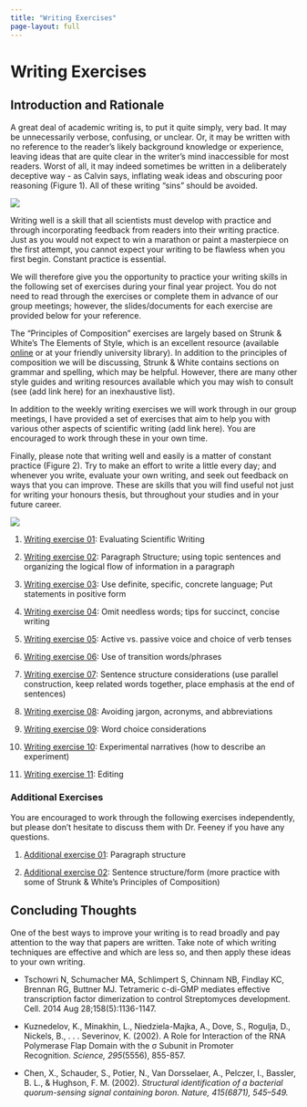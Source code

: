 ```yaml
---
title: "Writing Exercises"
page-layout: full
---
```


# Writing Exercises

## Introduction and Rationale

A great deal of academic writing is, to put it quite simply, very bad. It may be unnecessarily verbose, confusing, or unclear. Or, it may be written with no reference to the reader’s likely background knowledge or experience, leaving ideas that are quite clear in the writer’s mind inaccessible for most readers. Worst of all, it may indeed sometimes be written in a deliberately deceptive way - as Calvin says, inflating weak ideas and obscuring poor reasoning (Figure 1). All of these writing “sins” should be avoided.

![](images/writing.png){fig-alt="Calvin and Hobbes cartoon" fig-align="center" fig-scap='Figure 1. Scientific writing. Image credit: Calvin and Hobbes, Bill Watterson.'}

Writing well is a skill that all scientists must develop with practice and through incorporating feedback from readers into their writing practice. Just as you would not expect to win a marathon or paint a masterpiece on the first attempt, you cannot expect your writing to be flawless when you first begin. Constant practice is essential.

We will therefore give you the opportunity to practice your writing skills in the following set of exercises during your final year project. You do not need to read through the exercises or complete them in advance of our group meetings; however, the slides/documents for each exercise are provided below for your reference.

The “Principles of Composition” exercises are largely based on Strunk &amp; White’s The Elements of Style, which is an excellent resource (available <a href="http://www.gutenberg.org/ebooks/37134">online</a> or at your friendly university library). In addition to the principles of composition we will be discussing, Strunk &amp; White contains sections on grammar and spelling, which may be helpful. However, there are many other style guides and writing resources available which you may wish to consult (see (add link here) for an inexhaustive list).

In addition to the weekly writing exercises we will work through in our group meetings, I have provided a set of exercises that aim to help you with various other aspects of scientific writing (add link here). You are encouraged to work through these in your own time.

Finally, please note that writing well and easily is a matter of constant practice (Figure 2). Try to make an effort to write a little every day; and whenever you write, evaluate your own writing, and seek out feedback on ways that you can improve. These are skills that you will find useful not just for writing your honours thesis, but throughout your studies and in your future career.

![](images/writing2.png){fig-alt="PhD Comics cartoon about the difficulty of writing" fig-align="center" fig-scap='Figure 2. Writing shouldn’t be so hard. Image credit: PhD Comics.'}

1.  [Writing exercise 01](./assets/WritingExercises/Exercise01.docx): Evaluating Scientific Writing

2.  [Writing exercise 02](./assets/WritingExercises/Exercise02.docx): Paragraph Structure; using topic sentences and organizing the logical flow of information in a paragraph

3.  [Writing exercise 03](./assets/WritingExercises/Exercise03.docx): Use definite, specific, concrete language; Put statements in positive form

4.  [Writing exercise 04](./assets/WritingExercises/Exercise04.docx): Omit needless words; tips for succinct, concise writing

5.  [Writing exercise 05](./assets/WritingExercises/Exercise05.docx): Active vs. passive voice and choice of verb tenses

6.  [Writing exercise 06](./assets/WritingExercises/Exercise06.docx): Use of transition words/phrases

7.  [Writing exercise 07](./assets/WritingExercises/Exercise07.docx): Sentence structure considerations (use parallel construction, keep related words together, place emphasis at the end of sentences)

8.  [Writing exercise 08](./assets/WritingExercises/Exercise08.docx): Avoiding jargon, acronyms, and abbreviations

9.  [Writing exercise 09](./assets/WritingExercises/Exercise09.docx): Word choice considerations

10. [Writing exercise 10](./assets/WritingExercises/Exercise10.docx): Experimental narratives (how to describe an experiment)

11. [Writing exercise 11](./assets/WritingExercises/Exercise11.docx): Editing

### Additional Exercises

You are encouraged to work through the following exercises independently, but please don't hesitate to discuss them with Dr. Feeney if you have any questions.

1. [Additional exercise 01](./assets/WritingExercises/AdditionalExercises01.docx): Paragraph structure

1. [Additional exercise 02](./assets/WritingExercises/AdditionalExercises02.docx): Sentence structure/form (more practice with some of Strunk & White's Principles of Composition)

## Concluding Thoughts

One of the best ways to improve your writing is to read broadly and pay attention to the way that papers are written. Take note of which writing techniques are effective and which are less so, and then apply these ideas to your own writing.

* Tschowri N, Schumacher MA, Schlimpert S, Chinnam NB, Findlay KC, Brennan RG, Buttner MJ. Tetrameric c-di-GMP mediates effective transcription factor dimerization to control Streptomyces development. Cell. 2014 Aug 28;158(5):1136-1147.

* Kuznedelov, K., Minakhin, L., Niedziela-Majka, A., Dove, S., Rogulja, D., Nickels, B., . . . Severinov, K. (2002). A Role for Interaction of the RNA Polymerase Flap Domain with the σ Subunit in Promoter Recognition.&nbsp;<em>Science,</em>&nbsp;<em>295</em>(5556), 855-857.

* Chen, X., Schauder, S., Potier, N., Van Dorsselaer, A., Pelczer, I., Bassler, B. L., &amp; Hughson, F. M. (2002).&nbsp;<em>Structural identification of a bacterial quorum-sensing signal containing boron. Nature, 415(6871), 545–549.</em>






